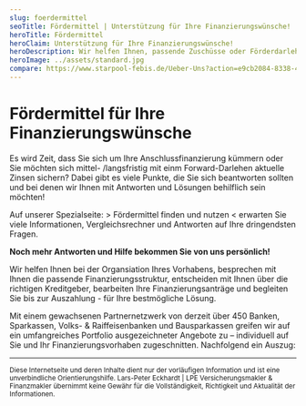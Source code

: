 ```yaml
---
slug: foerdermittel
seoTitle: Fördermittel | Unterstützung für Ihre Finanzierungswünsche!
heroTitle: Fördermittel
heroClaim: Unterstützung für Ihre Finanzierungswünsche!
heroDescription: Wir helfen Ihnen, passende Zuschüsse oder Förderdarlehen auszumachen und richtig zu nutzen. Hauskauf, Neubau, Sanierung, Investitionen in eine neue Heizung und Solarthermie, eine Photovoltaik-Anlage, ein Elektrofahrzeug, in Barrierefreiheit oder Einbruchschutz – für all diese Investitionen stehen diverse Fördergelder bereit.
heroImage: ../assets/standard.jpg
compare: https://www.starpool-febis.de/Ueber-Uns?action=e9cb2084-8338-47e5-afeb-7c9c9433f73a
---
```


# Fördermittel für Ihre Finanzierungswünsche

Es wird Zeit, dass Sie sich um Ihre Anschlussfinanzierung kümmern oder Sie möchten sich mittel- /langsfristig mit einm Forward-Darlehen aktuelle Zinsen sichern?
Dabei gibt es viele Punkte, die Sie sich beantworten sollten und bei denen wir Ihnen mit Antworten und Lösungen behilflich sein möchten!

Auf unserer Spezialseite: <Link to="https://www.starpool-febis.de/Ueber-Uns?action=e9cb2084-8338-47e5-afeb-7c9c9433f73a">> Fördermittel finden und nutzen < </Link> erwarten Sie viele Informationen, Vergleichsrechner und Antworten auf Ihre dringendsten Fragen.

**Noch mehr Antworten und Hilfe bekommen Sie von uns persönlich!** 

Wir helfen Ihnen bei der Organsiation Ihres Vorhabens, besprechen mit Ihnen die passende Finanzierungsstruktur, entscheiden mit Ihnen über die richtigen Kreditgeber, bearbeiten Ihre Finanzierungsanträge und begleiten Sie bis zur Auszahlung - für Ihre bestmögliche Lösung.










<ContactAndCompareBox />
<AwardBox />
<ProvenExpert />

Mit einem gewachsenen Partnernetzwerk von derzeit über 450 Banken, Sparkassen, Volks- & Raiffeisenbanken und Bausparkassen greifen wir auf ein umfangreiches Portfolio ausgezeichneter Angebote zu – individuell auf Sie und Ihr Finanzierungsvorhaben zugeschnitten. Nachfolgend ein Auszug:

<InsurancesBox title='Kreditgeber'/>

---

<small>Diese Internetseite und deren Inhalte dient nur der vorläufigen Information und ist eine unverbindliche Orientierungshilfe. Lars-Peter Eckhardt | LPE Versicherungsmakler & Finanzmakler übernimmt keine Gewähr für die Vollständigkeit,
Richtigkeit und Aktualität der Informationen.</small>